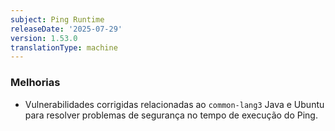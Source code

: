 ```yaml
---
subject: Ping Runtime
releaseDate: '2025-07-29'
version: 1.53.0
translationType: machine
---
```


### Melhorias

* Vulnerabilidades corrigidas relacionadas ao `common-lang3` Java e Ubuntu para resolver problemas de segurança no tempo de execução do Ping.